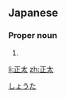 ==Japanese==
{{ja-kanjitab|正|太}}

===Proper noun===
{{ja-pos|proper|しょうた}}

# {{given name|male|lang=ja}}

[[Category:Japanese male given names|しょうた]]

[[li:正太]]
[[zh:正太]]